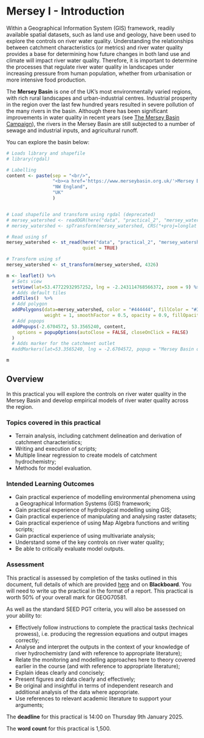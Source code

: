 # Mersey I - Introduction {#SecondPractical}

Within a Geographical Information System (GIS) framework, readily available spatial datasets, such as land use and geology, have been used to explore the controls on river water quality. Understanding the relationships between catchment characteristics (or metrics) and river water quality provides a base for determining how future changes in both land use and climate will impact river water quality. Therefore, it is important to determine the processes that regulate river water quality in landscapes under increasing pressure from human population, whether from urbanisation or more intensive food production.

The **Mersey Basin** is one of the UK’s most environmentally varied regions, with rich rural landscapes and urban-industrial centres. Industrial prosperity in the region over the last few hundred years resulted in severe pollution of the many rivers in the basin. Although there has been significant improvements in water quality in recent years (see [The Mersey Basin Campaign](https://www.merseybasin.org.uk/)),  the rivers in the Mersey Basin are still subjected to a number of sewage and industrial inputs, and agricultural runoff.

You can explore the basin below:

```r

# Loads library and shapefile
# library(rgdal)

# Labelling
content <- paste(sep = "<br/>",
                 "<b><a href='https://www.merseybasin.org.uk/'>Mersey Basin</a></b>",
                 "NW England",
                 "UK"
                 )


# Load shapefile and transform using rgdal (deprecated)
# mersey_watershed <- readOGR(here("data", "practical_2", "mersey_watershed_basin.shp"), layer = "mersey_watershed_basin", verbose = FALSE)
# mersey_watershed <- spTransform(mersey_watershed, CRS("+proj=longlat +datum=WGS84"))

# Read using sf
mersey_watershed <- st_read(here("data", "practical_2", "mersey_watershed_basin.shp"),
                            quiet = TRUE)

# Transform using sf
mersey_watershed <- st_transform(mersey_watershed, 4326)

m <- leaflet() %>%
  # Sets view
  setView(lat=53.47722932957252, lng = -2.243114768566372, zoom = 9) %>%
  # Adds default tiles
  addTiles()  %>%
  # Add polygon
  addPolygons(data=mersey_watershed, color = "#444444", fillColor = "#33b9ff", 
              weight = 1, smoothFactor = 0.5, opacity = 0.9, fillOpacity = 0.3) %>%
  # Add popops
  addPopups(-2.6704572, 53.3565240, content,
    options = popupOptions(autoClose = FALSE, closeOnClick = FALSE)
  )
  # Adds marker for the catchment outlet
  #addMarkers(lat=53.3565240, lng = -2.6704572, popup = "Mersey Basin outlet")

m
```

## Overview

In this practical you will explore the controls on river water quality in the Mersey
Basin and develop empirical models of river water quality across the region.

### Topics covered in this practical

- Terrain analysis, including catchment delineation and derivation of catchment characteristics;
- Writing and execution of scripts;
- Multiple linear regression to create models of catchment hydrochemistry;
- Methods for model evaluation.

### Intended Learning Outcomes

- Gain practical experience of modelling environmental phenomena using a Geographical Information Systems (GIS) framework;
- Gain practical experience of hydrological modelling using GIS;
- Gain practical experience of manipulating and analysing raster datasets;
- Gain practical experience of using Map Algebra functions and writing scripts;
- Gain practical experience of using multivariate analysis;
- Understand some of the key controls on river water quality;
- Be able to critically evaluate model outputs.

### Assessment

This practical is assessed by completion of the tasks outlined in this document, full details of which are provided [here](#Assessment) and on **Blackboard**. You will need to write up the practical in the format of a report. This practical is worth 50% of your overall mark for GEOG70581. 

As well as the standard SEED PGT criteria, you will also be assessed on your ability to:

- Effectively follow instructions to complete the practical tasks (technical prowess), i.e. producing the regression equations and output images correctly; 
- Analyse and interpret the outputs in the context of your knowledge of river hydrochemistry (and with reference to appropriate literature); 
- Relate the monitoring and modelling approaches here to theory covered earlier in the course (and with reference to appropriate literature);
- Explain ideas clearly and concisely; 
- Present figures and data clearly and effectively; 
- Be original and insightful in terms of independent research and additional analysis of the data where appropriate.
- Use references to relevant academic literature to support your arguments;


<div align="center">The **deadline** for this practical is 14:00 on Thursday 9th January 2025. 

The **word count** for this practical is 1,500.</div>

